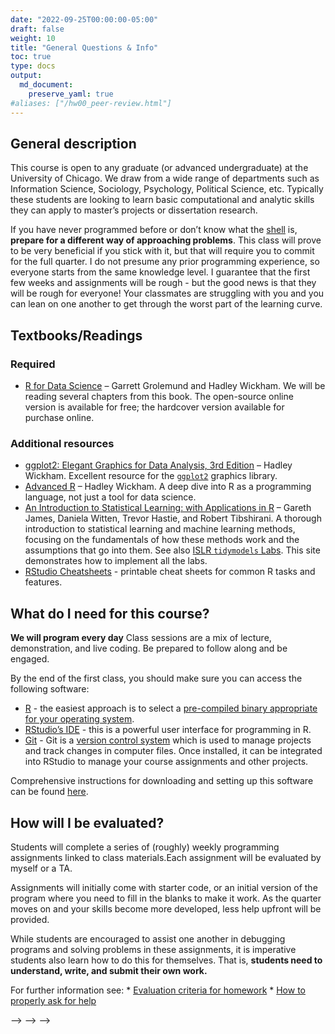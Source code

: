```yaml
---
date: "2022-09-25T00:00:00-05:00"
draft: false
weight: 10
title: "General Questions & Info"
toc: true
type: docs
output:
  md_document:
    preserve_yaml: true
#aliases: ["/hw00_peer-review.html"]
---
```


## General description

This course is open to any graduate (or advanced undergraduate) at the University of Chicago. We draw from a wide range of departments such as Information Science, Sociology, Psychology, Political Science, etc. Typically these students are looking to learn basic computational and analytic skills they can apply to master's projects or dissertation research.

If you have never programmed before or don't know what the [shell](/setup/shell/) is, **prepare for a different way of approaching problems**. This class will prove to be very beneficial if you stick with it, but that will require you to commit for the full quarter. I do not presume any prior programming experience, so everyone starts from the same knowledge level. I guarantee that the first few weeks and assignments will be rough - but the good news is that they will be rough for everyone! Your classmates are struggling with you and you can lean on one another to get through the worst part of the learning curve.


## Textbooks/Readings

### Required 

* [R for Data Science](http://r4ds.had.co.nz/) -- Garrett Grolemund and Hadley Wickham. We will be reading several chapters from this book. The open-source online version is available for free; the hardcover version available for purchase online.


### Additional resources

* [ggplot2: Elegant Graphics for Data Analysis, 3rd Edition](https://ggplot2-book.org/) -- Hadley Wickham. Excellent resource for the [`ggplot2`](https://cran.r-project.org/web/packages/ggplot2/index.html) graphics library.
* [Advanced R](https://adv-r.hadley.nz/) -- Hadley Wickham. A deep dive into R as a programming language, not just a tool for data science.
* [An Introduction to Statistical Learning: with Applications in R](https://www.statlearning.com/) -- Gareth James, Daniela Witten, Trevor Hastie, and Robert Tibshirani. A thorough introduction to statistical learning and machine learning methods, focusing on the fundamentals of how these methods work and the assumptions that go into them. See also [ISLR `tidymodels` Labs](https://emilhvitfeldt.github.io/ISLR-tidymodels-labs/). This site demonstrates how to implement all the labs.
* [RStudio Cheatsheets](https://www.rstudio.com/resources/cheatsheets/) - printable cheat sheets for common R tasks and features.
    
## What do I need for this course?

**We will program every day** Class sessions are a mix of lecture, demonstration, and live coding. Be prepared to follow along and be engaged.

By the end of the first class, you should make sure you can access the following software:

* [R](https://www.r-project.org/) - the easiest approach is to select a [pre-compiled binary appropriate for your operating system](https://cran.rstudio.com/).
* [RStudio's IDE](https://www.rstudio.com/products/RStudio/) - this is a powerful user interface for programming in R.
* [Git](https://git-scm.com/) - Git is a [version control system](https://en.wikipedia.org/wiki/Version_control) which is used to manage projects and track changes in computer files. Once installed, it can be integrated into RStudio to manage your course assignments and other projects.

Comprehensive instructions for downloading and setting up this software can be found [here](/setup/).

## How will I be evaluated?

Students will complete a series of (roughly) weekly programming assignments linked to class materials.Each assignment will be evaluated by myself or a TA.

Assignments will initially come with starter code, or an initial version of the program where you need to fill in the blanks to make it work. As the quarter moves on and your skills become more developed, less help upfront will be provided. 

While students are encouraged to assist one another in debugging programs and solving problems in these assignments, it is imperative students also learn how to do this for themselves. That is, **students need to understand, write, and submit their own work.**

For further information see:
* [Evaluation criteria for homework](/faq/homework-evaluations/)
* [How to properly ask for help](/faq/asking-questions/)



<!-- <!-- -->
<!-- As part of this course you will be reviewing, commenting on, and marking other students' assignments. This is a mandatory part of the course: failure to complete peer reviews will result in a mark down on your final grade. -->

<!-- ## Expectations for peer reviewer -->

<!-- * Identify three **specific things** your peer did well -->
<!-- * Identify three **specific things** the student could improve upon (and ideally provide a suggested approach or solution) -->

<!-- ## How to do peer review well -->

<!-- * Give thoughtful, constructive and considerate comments -->
<!-- * Be specific and concise -->
<!-- * Use [the rubric](/faq/homework-evaluations/) for ideas about criteria to evaluate and comment on -->
<!-- * Try to learn something new and, if you succeed, point that out -->
<!-- * If you can't find anything to praise or that you found helpful, then at least offer some suggestions in a kind way -->
<!-- * See [here](https://help.github.com/articles/reviewing-proposed-changes-in-a-pull-request/) for useful instructions on how to initiate and submit reviews using GitHub's built-in tools -->
<!-- * To ensure reproducibility, you might find it useful to clone your classmate's repo and attempt to run their script(s). If you cannot execute them, then the code is not reproducible. Also be aware your classmates will hold you to a similar standard. -->

<!-- ## How to do peer review bad -->

<!-- * Your review is so generic that it's hard to determine which assignment you're reviewing -->
<!-- * Your review is mean -->
<!-- * You can't find anything to praise/learn and yet you don't offer any suggestions either -->

<!-- Performing good peer review is difficult! In graduate school we are taught to criticize and tear down others' work and find the flaws. We need to be better at this and not just criticize, but highlight good aspects and suggest how to improve the work. This is still a habit I am struggling to break, so start working on it now before you leave grad school. -->

<!-- ## Acknowledgments -->

<!-- <!-- ```{r child = here::here("R", "_ack_stat545.Rmd")} --> -->
<!-- <!-- ``` --> -->
<!-- --> -->
